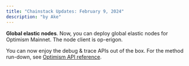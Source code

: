 ```yaml
---
title: "Chainstack Updates: February 9, 2024"
description: "by Ake"
---
```

**Global elastic nodes**. Now, you can deploy global elastic nodes for Optimism Mainnet. The node client is op-erigon.

You can now enjoy the debug & trace APIs out of the box. For the method run-down, see [Optimism API reference](/api-reference/optimism-api-reference).
